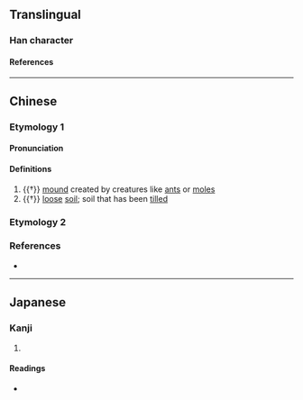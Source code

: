 {{character info/new}}
==Translingual==

===Han character===
{{Han char|rn=32|rad=土|as=11|sn=14|four=|canj=GOAH|ids=⿰土𬀷}}

====References====
{{Han ref|kx=0236.350|dkj=05385|dj=0475.010|hdz=10480.140|uh=5872}}

----

==Chinese==

===Etymology 1===
{{zh-forms|alt=場,㘯}}

====Pronunciation====
{{zh-pron
|m=shāng
|mc=y
|oc=y
|cat=n
}}

====Definitions====
{{zh-hanzi}}

# {{†}} [[mound]] created by creatures like [[ant]]s or [[mole]]s
# {{†}} [[loose]] [[soil]]; soil that has been [[till]]ed

===Etymology 2===
{{zh-see|場|v}}

===References===
* {{R:twedu|N00084}}

----

==Japanese==

===Kanji===
{{ja-kanji|grade=|rs=土11}}

# {{rfdef|ja|sort=土11}}

====Readings====
* {{ja-readings|on=[[じょう]] (jō)|kun=[[ば]] (ba)}}